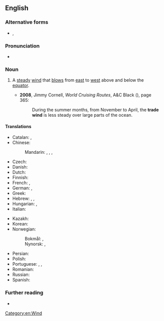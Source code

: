 {{also|trade-wind}}
==English==

===Alternative forms===
* {{l|en|trade-wind}}, {{l|en|tradewind}}

===Pronunciation===
* {{IPA|en|/ˈtɹeɪd ˈwɪnd/}}

===Noun===
{{en-noun}}

# A [[steady]] [[wind]] that [[blow]]s from [[east]] to [[west]] above and below the [[equator]].
#: {{syn|en|easterly}}
#: {{ant|en|westerly}}
#: {{ux|en|They rode the '''trade winds''' going west.}}
#* '''2008''', Jimmy Cornell, ''World Cruising Routes'', A&C Black ({{ISBN|9780713687774}}), page 365:
#*: During the summer months, from November to April, the '''trade wind''' is less steady over large parts of the ocean.

====Translations====
{{trans-top|steady wind}}
* Catalan: {{t|ca|vents alisis|m-p}}, {{t|ca|alisis|m-p}}
* Chinese:
*: Mandarin: {{t+|cmn|信風}}, {{t+|cmn|信风|tr=xìnfēng}}, {{t+|cmn|貿易風}}, {{t+|cmn|贸易风|tr=màoyìfēng}}
* Czech: {{t+|cs|pasát|m}}
* Danish: {{t-needed|da}}
* Dutch: {{t+|nl|passaat|m}}
* Finnish: {{t+|fi|pasaatituuli}}
* French: {{t+|fr|alizé|m}}, {{t|fr|vent alizé|m}}
* German: {{t|de|Passat|m}}, {{t|de|Passatwind|m}}
* Greek: {{t+|el|αληγείς άνεμοι|m-p}}
* Hebrew: {{t+|he|רוּחוֹת הַסַּחַר|f-p|tr=rukhot hasakha}}, {{t+|he|רוּחוֹת הַמִסְחָר|f-p|tr=rukhot hamiskhar}}, {{t|he|פָּסָטִים|m-p|tr=passatim}}
* Hungarian: {{t+|hu|passzát}}, {{t|hu|passzátszél}}
* Italian: {{t+|it|aliseo|m}}
{{trans-mid}}
* Kazakh: {{t|kk|өкпе жел}}
* Korean: {{t+|ko|무역풍}}
* Norwegian:
*: Bokmål: {{t|nb|passat|m}}, {{t|nb|passatvind|m}}
*: Nynorsk: {{t|nn|passat|m}}, {{t|nn|passatvind|m}}
* Persian: {{t|fa|باد بازرگانی|tr=bad-e-bazargani}}
* Polish: {{t+|pl|pasat|m-in}}
* Portuguese: {{t|pt|alisado|m}}, {{t|pt|aliseu|m}}, {{t|pt|alísio|m}}
* Romanian: {{t+|ro|alizeu|n}}
* Russian: {{t+|ru|пасса́т|m}}
* Spanish: {{t|es|vientos alisios|m-p}}
{{trans-bottom}}

===Further reading===
* {{pedia|trade winds}}

[[Category:en:Wind]]